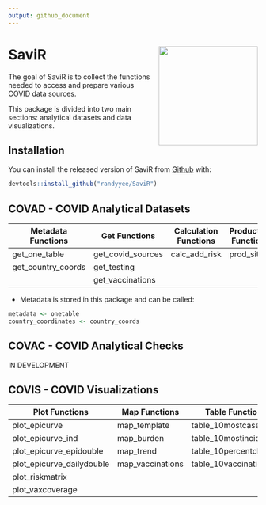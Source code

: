 ```yaml
---
output: github_document
---
```


<!-- README.md is generated from README.Rmd. Please edit that file -->
# SaviR <img src='logo/hex-SaviR.png' align = "right" height="200" />
<!-- badges: start -->
<!-- badges: end -->

The goal of SaviR is to collect the functions needed to access and prepare various COVID data sources.

This package is divided into two main sections: analytical datasets and data visualizations.

## Installation

You can install the released version of SaviR from [Github](https://github.com/randyyee/SaviR) with:

``` r
devtools::install_github("randyyee/SaviR")
```

## COVAD - COVID Analytical Datasets

| Metadata Functions | Get Functions      | Calculation Functions | Production Functions |
|--------------------|--------------------|-----------------------|----------------------|
| get_one_table      | get_covid_sources  | calc_add_risk         | prod_sitrep          |
| get_country_coords | get_testing        |                       |                      |
|                    | get_vaccinations   |                       |                      |

* Metadata is stored in this package and can be called:

```r
metadata <- onetable  
country_coordinates <- country_coords  
```

## COVAC - COVID Analytical Checks

IN DEVELOPMENT  

## COVIS - COVID Visualizations

| Plot Functions            | Map Functions    | Table Functions       |
|---------------------------|------------------|-----------------------|
| plot_epicurve             | map_template     | table_10mostcases     |
| plot_epicurve_ind         | map_burden       | table_10mostincidence |
| plot_epicurve_epidouble   | map_trend        | table_10percentchange |
| plot_epicurve_dailydouble | map_vaccinations | table_10vaccinations  |
| plot_riskmatrix           |                  |                       |
| plot_vaxcoverage          |                  |                       |
